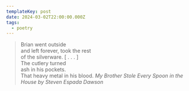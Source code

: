 ```yaml
---
templateKey: post
date: 2024-03-02T22:00:00.000Z
tags:
  - poetry
---
```

> Brian went outside<br/>
> and left forever, took the rest<br/>
> of the silverware.  [ . . . ]<br/>
> The cutlery turned<br/>
> ash in his pockets.<br/>
> That heavy metal in his blood.
> <cite>My Brother Stole Every Spoon in the House by Steven Espada Dawson</cite>
